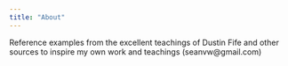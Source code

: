 ```yaml
---
title: "About"
---
```


Reference examples from the excellent teachings of Dustin Fife and other sources to inspire my own work and teachings (seanvw\@gmail.com)
